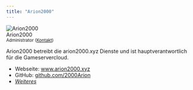 ```yaml
---
title: "Arion2000"
---
```


<div>
     <div className="col col--6 authorCol_node_modules-@docusaurus-theme-classic-lib-theme-BlogPostItem-Header-Authors-styles-module">
        <div className="avatar margin-bottom--sm">
            <img className="avatar__photo" src="https://pinboard-uploads-production.operacdn.com/images/8767c348-abc1-41a3-b41e-db2c96afca08/9d73feaa-039c-4ffa-8269-e94e2b0e7433/5acd615a-9d80-475a-9bbc-49bd4a51dd27.png" alt="Arion2000" itemprop="image" />
            <div className="avatar__intro" itemprop="author" itemscope="" itemtype="https://schema.org/Person">
                <div className="avatar__name">
                        <span itemprop="name">Arion2000</span>
                </div>
                <small className="avatar__subtitle" itemprop="description">Administrator (<a href="mailto:mail@arion2000.xyz">Kontakt</a>)</small>
                <small className="avatar__subtitle" itemprop="description"></small>
            </div> 
        </div>
     </div>
</div>

Arion2000 betreibt die arion2000.xyz Dienste und ist hauptverantwortlich für die Gameservercloud.

- Webseite: www.arion2000.xyz
- GitHub: [github.com/2000Arion](https://r.arion2000.xyz/GitHub)
- [*Weiteres*](https://r.arion2000.xyz/links)
